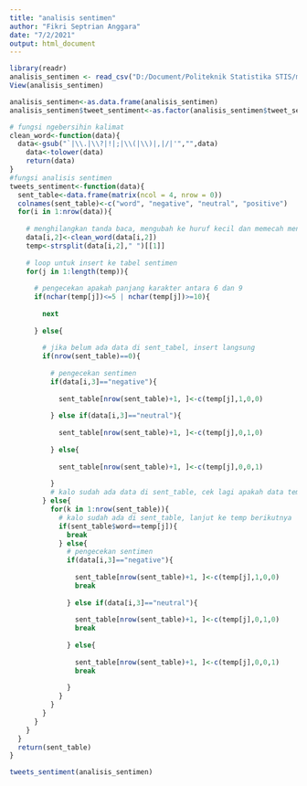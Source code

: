 ---
title: "analisis sentimen"
author: "Fikri Septrian Anggara"
date: "7/2/2021"
output: html_document
---

```{r}
library(readr)
analisis_sentimen <- read_csv("D:/Document/Politeknik Statistika STIS/materi kuliah/course/hackerrank/R/analisis sentimen.txt")
View(analisis_sentimen)
```

```{r warning=FALSE}
analisis_sentimen<-as.data.frame(analisis_sentimen)
analisis_sentimen$tweet_sentiment<-as.factor(analisis_sentimen$tweet_sentiment)
```
```{r}
# fungsi ngebersihin kalimat
clean_word<-function(data){
  data<-gsub("`|\\.|\\?|!|;|\\(|\\)|,|/|'","",data)
    data<-tolower(data)
    return(data)
}
#fungsi analisis sentimen
tweets_sentiment<-function(data){
  sent_table<-data.frame(matrix(ncol = 4, nrow = 0))
  colnames(sent_table)<-c("word", "negative", "neutral", "positive")
  for(i in 1:nrow(data)){
  
    # menghilangkan tanda baca, mengubah ke huruf kecil dan memecah menjadi vektor kata, menghilangkan leading dan trailing white space
    data[i,2]<-clean_word(data[i,2])
    temp<-strsplit(data[i,2]," ")[[1]]
    
    # loop untuk insert ke tabel sentimen
    for(j in 1:length(temp)){
      
      # pengecekan apakah panjang karakter antara 6 dan 9
      if(nchar(temp[j])<=5 | nchar(temp[j])>=10){
        
        next
        
      } else{
        
        # jika belum ada data di sent_tabel, insert langsung
        if(nrow(sent_table)==0){
          
          # pengecekan sentimen
          if(data[i,3]=="negative"){
            
            sent_table[nrow(sent_table)+1, ]<-c(temp[j],1,0,0)
            
          } else if(data[i,3]=="neutral"){
            
            sent_table[nrow(sent_table)+1, ]<-c(temp[j],0,1,0)
            
          } else{
            
            sent_table[nrow(sent_table)+1, ]<-c(temp[j],0,0,1)
            
          }
          # kalo sudah ada data di sent_table, cek lagi apakah data temp[j], sudah ada, kalo udah ada di skip
        } else{
          for(k in 1:nrow(sent_table)){
            # kalo sudah ada di sent_table, lanjut ke temp berikutnya
            if(sent_table$word==temp[j]){
              break
            } else{
              # pengecekan sentimen
              if(data[i,3]=="negative"){
            
                sent_table[nrow(sent_table)+1, ]<-c(temp[j],1,0,0)
                break
            
              } else if(data[i,3]=="neutral"){
            
                sent_table[nrow(sent_table)+1, ]<-c(temp[j],0,1,0)
                break
            
              } else{
            
                sent_table[nrow(sent_table)+1, ]<-c(temp[j],0,0,1)
                break
            
              }
            }
          }
        }
      }
    }
  }
  return(sent_table)
}

tweets_sentiment(analisis_sentimen)

```

